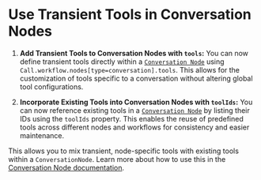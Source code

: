 # Use Transient Tools in Conversation Nodes

1. **Add Transient Tools to Conversation Nodes with `tools`:** You can now define transient tools directly within a [`Conversation Node`](https://api.vapi.ai/api#:~:text=ConversationNode) using `Call.workflow.nodes[type=conversation].tools`. This allows for the customization of tools specific to a conversation without altering global tool configurations.

2. **Incorporate Existing Tools into Conversation Nodes with `toolIds`:** You can now reference existing tools in a [`Conversation Node`](https://api.vapi.ai/api#:~:text=ConversationNode) by listing their IDs using the `toolIds` property. This enables the reuse of predefined tools across different nodes and workflows for consistency and easier maintenance.

This allows you to mix transient, node-specific tools with existing tools within a `ConversationNode`. Learn more about how to use this in the [Conversation Node documentation](https://docs.vapi.ai/workflows/overview#conversation-node).
